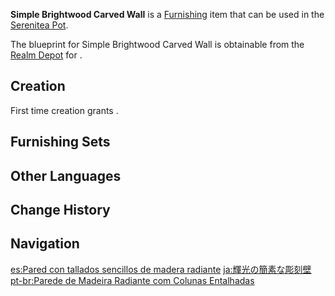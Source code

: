 {{Furnishing Infobox
|id             = 360104
|image          = Item Simple Brightwood Carved Wall.png
|category       = Decoration
|subcategory    = Wall
|quality        = 3
|adeptal_energy = 30
|load           = 
|reduced_load   = 
|description    = [[Sumeru]]-style wall panels with leaf-shaped window shutters, made from [[Brightwood]] processed in two different ways. The light-colored panels come from younger trees and have undergone no tempering, while the dark-colored panels have been dried and smoked to resemble the color of ancient timber. Neither had been painted, instead showing natural, harmonized hues.
|mention        = 
|blueprint      = Realm Depot
|source1        = 
}}
'''Simple Brightwood Carved Wall''' is a [[Furnishing]] item that can be used in the [[Serenitea Pot]].

The blueprint for Simple Brightwood Carved Wall is obtainable from the [[Realm Depot]] for {{Item|Realm Currency|24|x=160}}.

==Creation==
First time creation grants {{Item|Trust|24|x=60}}.
{{Recipe
|type = Creation
|time = 14h
|Brightwood = 12
|sort = Brightwood
}}

==Furnishing Sets==
{{Craft Usage}}

==Other Languages==
{{Other Languages
|default_hidden = 1
|en      = Simple Brightwood Carved Wall
|zhs     = 辉木朴质雕栊墙
|zhs_rm  = Huīmù Pǔzhí Diāolóng-qiāng
|zht     = 輝木樸質雕櫳牆
|zht_rm  = Huīmù Pǔzhí Diāolóng-qiāng
|ja      = 輝光の簡素な彫刻壁
|ja_rm   = Kikou no Kanso-na Choukaku Kabe
|ko      = 빛나는 나무 원목 내벽
|ko_rm   = Binnaneun Namu Wonmok Naebyeok
|es      = Pared con tallados sencillos de madera radiante
|fr      = Mur sculpté rustique en bois radiant
|ru      = Резная стена из сияющей древесины
|th      = ผนังไม้ Brightwood แกะสลักแบบเรียบง่าย
|th_rm   = 
|vi      = Tường Điêu Khắc Gỗ Sáng
|de      = Schlicht geschnitzte Wände aus Hellholz
|id      = Dinding Ukiran Brightwood Sederhana
|pt      = Parede de Madeira Radiante com Colunas Entalhadas
|tr      = Basit Sarmal Oyma Duvar
|it      = Parete intagliata semplice in Legno dello splendore
}}

==Change History==
{{Change History|3.2}}

==Navigation==
{{Furnishing Navbox|interior}}

[[es:Pared con tallados sencillos de madera radiante]]
[[ja:輝光の簡素な彫刻壁]]
[[pt-br:Parede de Madeira Radiante com Colunas Entalhadas]]